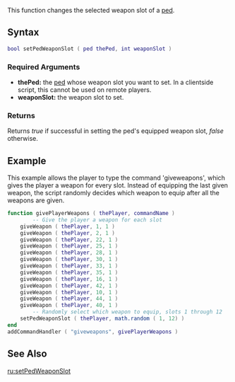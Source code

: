 
{{Server client function}}
This function changes the selected weapon slot of a [[/ped.md|ped]].

==Syntax== 
<syntaxhighlight lang="lua">
bool setPedWeaponSlot ( ped thePed, int weaponSlot )
</syntaxhighlight> 

===Required Arguments===
*'''thePed:''' the [[/ped.md|ped]] whose weapon slot you want to set. In a clientside script, this cannot be used on remote players.
*'''weaponSlot:''' the weapon slot to set.
{{Weapon_Slots}}

===Returns===
Returns ''true'' if successful in setting the ped's equipped weapon slot, ''false'' otherwise.

==Example==
<section name="Server" class="server" show="true">
This example allows the player to type the command 'giveweapons', which gives the player a weapon for every slot. Instead of equipping the last given weapon, the script randomly decides which weapon to equip after all the weapons are given.
<syntaxhighlight lang="lua">function givePlayerWeapons ( thePlayer, commandName )
        -- Give the player a weapon for each slot
	giveWeapon ( thePlayer, 1, 1 )
	giveWeapon ( thePlayer, 2, 1 )
	giveWeapon ( thePlayer, 22, 1 )
	giveWeapon ( thePlayer, 25, 1 )
	giveWeapon ( thePlayer, 28, 1 )
	giveWeapon ( thePlayer, 30, 1 )
	giveWeapon ( thePlayer, 33, 1 )
	giveWeapon ( thePlayer, 35, 1 )
	giveWeapon ( thePlayer, 16, 1 )
	giveWeapon ( thePlayer, 42, 1 )
	giveWeapon ( thePlayer, 10, 1 )
	giveWeapon ( thePlayer, 44, 1 )
	giveWeapon ( thePlayer, 40, 1 )
        -- Randomly select which weapon to equip, slots 1 through 12
	setPedWeaponSlot ( thePlayer, math.random ( 1, 12) )
end
addCommandHandler ( "giveweapons", givePlayerWeapons )</syntaxhighlight>
</section>

==See Also==
{{Ped_functions}}
[[/ru:setPedWeaponSlot.md|ru:setPedWeaponSlot]]